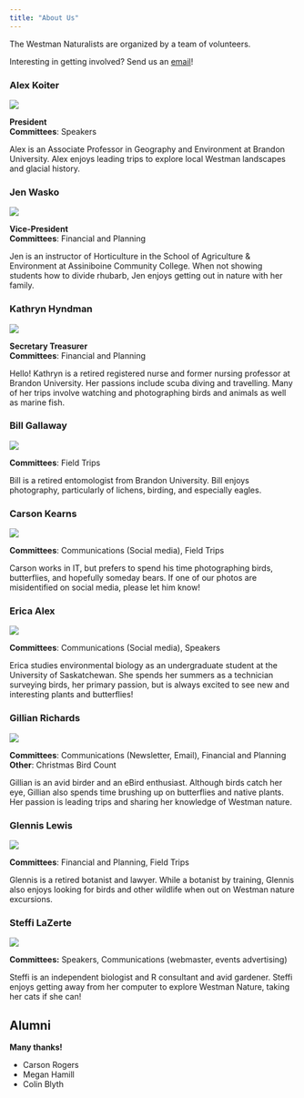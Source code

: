 ```yaml
---
title: "About Us"
---
```



The Westman Naturalists are organized by a team of volunteers.

Interesting in getting involved? Send us an [email](mailto:westman.naturalists@gmail.com)!


### Alex Koiter

::: {.column-margin}
![](images/alex.jpg)
:::

[**President**]{.large}<br>
**Committees**: Speakers

Alex is an Associate Professor in Geography and Environment at Brandon University.
Alex enjoys leading trips to explore local Westman landscapes and glacial history.



### Jen Wasko 
::: {.column-margin}
![](images/)
:::

[**Vice-President**]{.large}<br>
**Committees**: Financial and Planning

Jen is an instructor of Horticulture in the School of Agriculture & Environment 
at Assiniboine Community College. When not showing students how to divide rhubarb,
Jen enjoys getting out in nature with her family. 


### Kathryn Hyndman

::: {.column-margin}
![](images/kathryn_sm.jpg)
:::

[**Secretary Treasurer**]{.large}<br>
**Committees**: Financial and Planning

Hello! Kathryn is a retired registered nurse and former nursing professor at Brandon University. Her passions include scuba diving and travelling. Many of her trips involve watching and photographing birds and animals as well as marine fish.




### Bill Gallaway
::: {.column-margin}
![](images/)
:::

**Committees**: Field Trips

Bill is a retired entomologist from Brandon University. Bill enjoys photography, particularly of lichens, birding, and especially eagles.

### Carson Kearns
::: {.column-margin}
![](images/carson.jpg)
:::

**Committees**: Communications (Social media), Field Trips

Carson works in IT, but prefers to spend his time photographing birds, butterflies, and hopefully someday bears. If one of our photos are misidentified on social media, please let him know! 


### Erica Alex
::: {.column-margin}
![](images/erica.JPG)
:::

**Committees**: Communications (Social media), Speakers

Erica studies environmental biology as an undergraduate student at the University of Saskatchewan. She spends her summers as a technician surveying birds, her primary passion, but is always excited to see new and interesting plants and butterflies!


### Gillian Richards
::: {.column-margin}
![](images/)
:::

**Committees**: Communications (Newsletter, Email), Financial and Planning<br>
**Other**: Christmas Bird Count

Gillian is an avid birder and an eBird enthusiast.
Although birds catch her eye, Gillian also spends time
brushing up on butterflies and native plants.
Her passion is leading trips and sharing her knowledge of Westman nature.


### Glennis Lewis

::: {.column-margin}
![](images/)
:::

**Committees**: Financial and Planning, Field Trips

Glennis is a retired botanist and lawyer. While a botanist by training, Glennis
also enjoys looking for birds and other wildlife when out on Westman nature 
excursions.


### Steffi LaZerte

::: {.column-margin}
![](images/steffi_and_nami.jpg)
:::

**Committees:** Speakers, Communications (webmaster, events advertising)

Steffi is an independent biologist and R consultant and avid gardener.
Steffi enjoys getting away from her computer to explore Westman Nature, taking her cats if she can!









## Alumni
[**Many thanks!**]{.large}

- Carson Rogers
- Megan Hamill
- Colin Blyth
